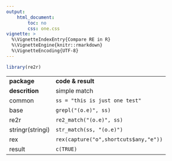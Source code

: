 ```yaml
---
output: 
    html_document:
        toc: no
        css: one.css
vignette: >
  %\VignetteIndexEntry{Compare RE in R}
  %\VignetteEngine{knitr::rmarkdown}
  %\VignetteEncoding{UTF-8}
---
```


```r
library(re2r)
```

<div class="markdown-body">
<table>
<tr><td>**package**</td>
<td>**code &amp; result**</td>
</tr>
<tr><td>**descrition**</td>
<td>simple match</td>
</tr>
<tr><td>common</td>
<td>`ss = "this is just one test"`</td>
</tr>
<tr><td>base</td>
<td>`grepl("(o.e)", ss)`</td>
</tr>
<tr><td>re2r</td>
<td>`re2_match("(o.e)", ss)`</td>
</tr>
<tr><td>stringr(stringi)</td>
<td>`str_match(ss, "(o.e)")`</td>
</tr>
<tr><td>rex</td>
<td>`rex(capture("o",shortcuts$any,"e"))`</td>
</tr>
<tr><td>result</td>
<td>`c(TRUE)`</td>
</tr>
</table>
</div>
